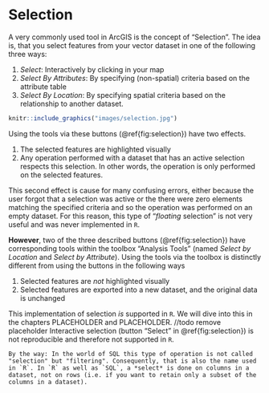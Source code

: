 # Selection

A very commonly used tool in ArcGIS is the concept of "Selection". The idea is, that you select features from your vector dataset in one of the following three ways:

1.  *Select*: Interactively by clicking in your map
2.  *Select By Attributes*: By specifying (non-spatial) criteria based on the attribute table
3.  *Select By Location*: By specifying spatial criteria based on the relationship to another dataset.

```r

knitr::include_graphics("images/selection.jpg")
```

Using the tools via these buttons (\@ref{fig:selection}) have two effects.

1. The selected features are highlighted visually
2. Any operation performed with a dataset that has an active selection respects this selection. In other words, the operation is only performed on the selected features.

This second effect is cause for many confusing errors, either because the user forgot that a selection was active or the there were zero elements matching the specified criteria and so the operation was performed on an empty dataset.
For this reason, this type of "*floating* selection" is not very useful and was never implemented in `R`. 

**However**, two of the three described buttons (\@ref{fig:selection}) have corresponding tools within the toolbox "Analysis Tools" (named *Select by Location* and *Select by Attribute*). Using the tools via the toolbox is distinctly different from using the buttons in the following ways

1. Selected features are *not* highlighted visually
2. Selected features are exported into a new dataset, and the original data is unchanged

This implementation of selection *is* supported in `R`. We will dive into this in the chapters PLACEHOLDER and PLACEHOLDER. 
//todo remove placeholder
Interactive selection (button "Select" in \@ref{fig:selection}) is not reproducible and therefore not supported in `R`. <!-- There might by ways in which an interactive sleection is translated into code, but it might be too confusing to go into this here -->


```block2
By the way: In the world of SQL this type of operation is not called "selection" but "filtering". Consequently, that is also the name used in `R`. In `R` as well as `SQL`, a *select* is done on columns in a dataset, not on rows (i.e. if you want to retain only a subset of the columns in a dataset).
```